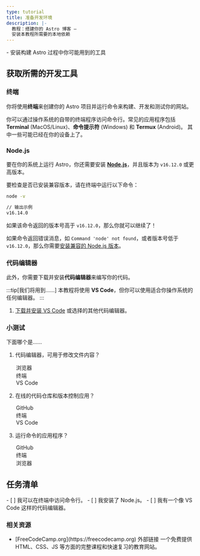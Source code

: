 ```yaml
---
type: tutorial
title: 准备开发环境
description: |-
  教程：搭建你的 Astro 博客 —
  安装本教程所需要的本地依赖
---
```


<PreCheck>
  - 安装构建 Astro 过程中你可能用到的工具
</PreCheck>

## 获取所需的开发工具

### 终端

你将使用**终端**来创建你的 Astro 项目并运行命令来构建、开发和测试你的网站。

你可以通过操作系统的自带的终端程序访问命令行。常见的应用程序包括 **Terminal** (MacOS/Linux)、**命令提示符** (Windows) 和 **Termux** (Android)。 其中一些可能已经在你的设备上了。

### Node.js

要在你的系统上运行 Astro，你还需要安装 [**Node.js**](https://nodejs.org/)，并且版本为 `v16.12.0` 或更高版本。

要检查是否已安装兼容版本，请在终端中运行以下命令：

```sh
node -v

// 输出示例
v16.14.0
```

如果该命令返回的版本号高于 `v16.12.0`，那么你就可以继续了！

如果命令返回错误消息，如 `Command 'node' not found`，或者版本号低于 `v16.12.0`，那么你需要[安装兼容的 Node.js 版本](https://docs.npmjs.com/downloading-and-installing-node-js-and-npm)。

### 代码编辑器

此外，你需要下载并安装**代码编辑器**来编写你的代码。

:::tip[我们将用到……]
本教程将使用 **VS Code**，但你可以使用适合你操作系统的任何编辑器。
:::

1. [下载并安装 VS Code](https://code.visualstudio.com/#alt-downloads) 或选择的其他代码编辑器。

<Box icon="question-mark">

### 小测试

下面哪个是……
1. 代码编辑器，可用于修改文件内容？

    <MultipleChoice>
      <Option>
        浏览器
      </Option>
      <Option>
        终端
      </Option>
      <Option isCorrect>
        VS Code
      </Option>
    </MultipleChoice>

2. 在线的代码仓库和版本控制应用？

    <MultipleChoice>
      <Option isCorrect>
        GitHub
      </Option>
      <Option>
        终端
      </Option>
      <Option>
        VS Code
      </Option>
    </MultipleChoice>

3. 运行命令的应用程序？
    <MultipleChoice>
      <Option>
        GitHub
      </Option>
      <Option isCorrect>
        终端
      </Option>
      <Option>
        浏览器
      </Option>
    </MultipleChoice>

</Box>

<Box icon="check-list">

## 任务清单

<Checklist>
- [ ] 我可以在终端中访问命令行。
- [ ] 我安装了 Node.js。
- [ ] 我有一个像 VS Code 这样的代码编辑器。
</Checklist>
</Box>

### 相关资源

- <p>[FreeCodeCamp.org](https://freecodecamp.org) <Badge>外部链接</Badge> 一个免费提供 HTML、CSS、JS 等方面的完整课程和快速复习的教育网站。</p >
